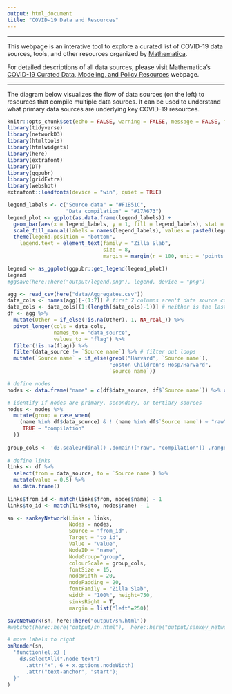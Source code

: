 ```yaml
---
output: html_document
title: "COVID-19 Data and Resources"
---
```


<style type="text/css">
.navbar-header  {
    margin-left: -160px !important;
}
.main-container {
  max-width: 1500px;
  margin-left: auto;
  margin-right: auto;
}
</style>

******

This webpage is an interative tool to explore a curated list of COVID-19 data sources, tools, and other resources organized by [Mathematica](https://www.mathematica.org/).

For detailed descriptions of all data sources, please visit Mathematica's [COVID-19 Curated Data, Modeling, and Policy Resources](https://www.mathematica.org/features/covid-19-curated-data-modeling-and-policy-resources) webpage.

******

The diagram below visualizes the flow of data sources (on the left) to resources that compile multiple data sources. It can be used to understand what primary data sources are underlying key COVID-19 resources. 

```r
knitr::opts_chunk$set(echo = FALSE, warning = FALSE, message = FALSE, fig.align='center')
library(tidyverse)
library(networkD3)
library(htmltools)
library(htmlwidgets)
library(here)
library(extrafont)
library(DT)
library(ggpubr)
library(gridExtra)
library(webshot)
extrafont::loadfonts(device = "win", quiet = TRUE)
```

```r
legend_labels <- c("Source data" = "#F1B51C", 
                   "Data compilation" = "#17A673")
legend_plot <- ggplot(as.data.frame(legend_labels)) + 
  geom_bar(aes(x = legend_labels, y = 1, fill = legend_labels), stat = "identity") +
  scale_fill_manual(labels = names(legend_labels), values = paste0(legend_labels), name = "") +
  theme(legend.position = "bottom", 
    legend.text = element_text(family = "Zilla Slab", 
                               size = 8, 
                               margin = margin(r = 100, unit = 'points')))

legend <- as_ggplot(ggpubr::get_legend(legend_plot))
legend
#ggsave(here::here("output/legend.png"), legend, device = "png")
```

```r
agg <- read_csv(here("data/Aggregates.csv"))
data_cols <- names(agg)[-(1:7)] # first 7 columns aren't data source columns
data_cols <- data_cols[(1:(length(data_cols)-1))] # neither is the last one!
df <- agg %>%
  mutate(Other = if_else(!is.na(Other), 1, NA_real_)) %>%
  pivot_longer(cols = data_cols, 
               names_to = "data_source", 
               values_to = "flag") %>%
  filter(!is.na(flag)) %>%
  filter(data_source != `Source name`) %>% # filter out loops 
  mutate(`Source name` = if_else(grepl("Harvard", `Source name`), 
                                 "Boston Children's Hosp/Harvard", 
                                 `Source name`)) 

# define nodes
nodes <- data.frame("name" = c(df$data_source, df$`Source name`)) %>% unique()

# identify if nodes are primary, secondary, or tertiary sources
nodes <- nodes %>% 
  mutate(group = case_when(
    (name %in% df$data_source) & ! (name %in% df$`Source name`) ~ "raw", 
     TRUE ~ "compilation" 
  ))
  
group_cols <- 'd3.scaleOrdinal() .domain(["raw", "compilation"]) .range(["#F1B51C", "#17A673"])'
 
# define links 
links <- df %>% 
  select(from = data_source, to = `Source name`) %>% 
  mutate(value = 0.5) %>%
  as.data.frame() 
  
links$from_id <- match(links$from, nodes$name) - 1 
links$to_id <- match(links$to, nodes$name) - 1 

sn <- sankeyNetwork(Links = links, 
                    Nodes = nodes, 
                    Source = "from_id",
                    Target = "to_id", 
                    Value = "value", 
                    NodeID = "name", 
                    NodeGroup="group",
                    colourScale = group_cols, 
                    fontSize = 15,  
                    nodeWidth = 20, 
                    nodePadding = 20,
                    fontFamily = "Zilla Slab",
                    width = "100%", height=750,
                    sinksRight = T, 
                    margin = list("left"=250)) 

saveNetwork(sn, here::here("output/sn.html"))
#webshot(here::here("output/sn.html"),  here::here("output/sankey_network.png"))
```

```r
# move labels to right
onRender(sn,
  'function(el,x) {
    d3.selectAll(".node text")
      .attr("x", 6 + x.options.nodeWidth)
      .attr("text-anchor", "start");
  }'
)
```


